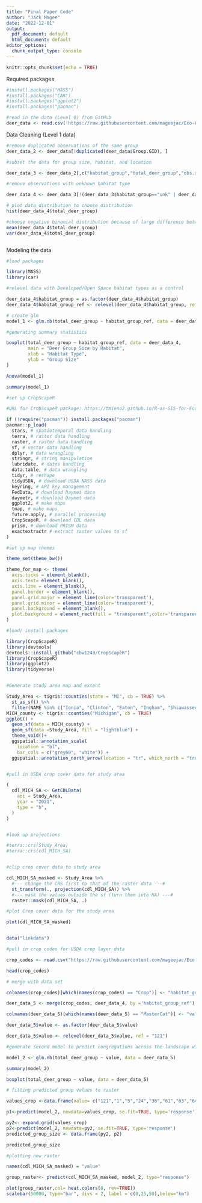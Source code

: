 ```yaml
---
title: "Final Paper Code"
author: "Jack Magee"
date: "2022-12-01"
output:
  pdf_document: default
  html_document: default
editor_options:
  chunk_output_type: console
---
```


```r
knitr::opts_chunk$set(echo = TRUE)
```
Required packages
```r
#install.packages("MASS")
#install.packages("CAR")
#install.packages("ggplot2")
#install.packages("pacman")
```


```r
#read in the data (Level 0) from GitHub
deer_data <- read.csv('https://raw.githubusercontent.com/mageejac/Eco-870-Final/main/DBS_2022_raw.csv')
```

Data Cleaning (Level 1 data)
```r

#remove duplicated observations of the same group
deer_data_2 <- deer_data[!duplicated(deer_data$Group.GID), ]

#subset the data for group size, habitat, and location

deer_data_3 <- deer_data_2[,c("habitat_group","total_deer_group","obs.x","obs.y")]

#remove observations with unknown habitat type

deer_data_4 <- deer_data_3[!(deer_data_3$habitat_group=="unk" | deer_data_3$habitat_group=="tilled_unk"),]

# plot data distribution to choose distribution 
hist(deer_data_4$total_deer_group)

#choose negative binomial distribution because of large difference between variance and mean and over dispersion of the data
mean(deer_data_4$total_deer_group)
var(deer_data_4$total_deer_group)



```
Modeling the data
```r
#load packages

library(MASS)
library(car)

#relevel data with Developed/Open Space habitat types as a control

deer_data_4$habitat_group = as.factor(deer_data_4$habitat_group)
deer_data_4$habitat_group_ref <- relevel(deer_data_4$habitat_group, ref = "Developed/Open_Space")

# create glm
model_1 <- glm.nb(total_deer_group ~ habitat_group_ref, data = deer_data_4)

```

```r
#generating summary statistics 

boxplot(total_deer_group ~ habitat_group_ref, data = deer_data_4,
        main = "Deer Group Size by Habitat",
        xlab = "Habitat Type",
        ylab = "Group Size"
)

Anova(model_1)

summary(model_1)

```

```r
#set up CropScapeR

#URL for CropScapeR package: https://tmieno2.github.io/R-as-GIS-for-Economists/CropScapeR.html

if (!require("pacman")) install.packages("pacman")
pacman::p_load(
  stars, # spatiotemporal data handling
  terra, # raster data handling
  raster, # raster data handling
  sf, # vector data handling
  dplyr, # data wrangling
  stringr, # string manipulation
  lubridate, # dates handling
  data.table, # data wrangling
  tidyr, # reshape
  tidyUSDA, # download USDA NASS data
  keyring, # API key management
  FedData, # download Daymet data
  daymetr, # download Daymet data
  ggplot2, # make maps
  tmap, # make maps
  future.apply, # parallel processing
  CropScapeR, # download CDL data
  prism, # download PRISM data
  exactextractr # extract raster values to sf
)  

#set up map themes

theme_set(theme_bw())

theme_for_map <- theme(
  axis.ticks = element_blank(),
  axis.text= element_blank(), 
  axis.line = element_blank(),
  panel.border = element_blank(),
  panel.grid.major = element_line(color='transparent'),
  panel.grid.minor = element_line(color='transparent'),
  panel.background = element_blank(),
  plot.background = element_rect(fill = "transparent",color='transparent')
)  

#load/ install packages

library(CropScapeR)
library(devtools)
devtools::install_github("cbw1243/CropScapeR")
library(CropScapeR)
library(ggplot2)
library(tidyverse)


#Generate study area map and extent

Study_Area <- tigris::counties(state = "MI", cb = TRUE) %>% 
  st_as_sf() %>% 
  filter(NAME %in% c("Ionia", "Clinton", "Eaton", "Ingham", "Shiawassee")) 
MICH_county <- tigris::counties("Michigan", cb = TRUE)
ggplot() +
  geom_sf(data = MICH_county) +
  geom_sf(data =Study_Area, fill = "lightblue") +
  theme_void()+
  ggspatial::annotation_scale(
    location = "bl",
    bar_cols = c("grey60", "white")) +
  ggspatial::annotation_north_arrow(location = "tr", which_north = "true")


#pull in USDA crop cover data for study area

(
  cdl_MICH_SA <- GetCDLData(
    aoi = Study_Area, 
    year = "2021", 
    type = "b",
  )
)


#look up projections

#terra::crs(Study_Area)
#terra::crs(cdl_MICH_SA)


#clip crop cover data to study area

cdl_MICH_SA_masked <- Study_Area %>% 
  #--- change the CRS first to that of the raster data ---#
  st_transform(., projection(cdl_MICH_SA)) %>% 
  #--- mask the values outside the sf (turn them into NA) ---#
  raster::mask(cdl_MICH_SA, .)

#plot Crop cover data for the study area

plot(cdl_MICH_SA_masked)



```


```r
data("linkdata")

#pull in crop codes for USDA crop layer data

crop_codes <- read.csv("https://raw.githubusercontent.com/mageejac/Eco-870-Final/main/cdl_codes_names.csv")

head(crop_codes)

# merge with data set

colnames(crop_codes)[which(names(crop_codes) == "Crop")] <- "habitat_group_ref"

deer_data_5 <- merge(crop_codes, deer_data_4, by ='habitat_group_ref')

colnames(deer_data_5)[which(names(deer_data_5) == "MasterCat")] <- "value"

deer_data_5$value <- as.factor(deer_data_5$value)

deer_data_5$value <- relevel(deer_data_5$value, ref = "121")
```

```r
#generate second model to predict congregations across the landscape with crop code value

model_2 <- glm.nb(total_deer_group ~ value, data = deer_data_5)

summary(model_2)

boxplot(total_deer_group ~ value, data = deer_data_5)
```


```r
# fitting predicted group values to raster

values_crop <-data.frame(value= c("121","1","5","24","36","61","63","64","152"))

p1<-predict(model_2, newdata=values_crop, se.fit=TRUE, type='response')

py2<- expand.grid(values_crop)
p2<-predict(model_2, newdata=py2, se.fit=TRUE, type='response')
predicted_group_size <- data.frame(py2, p2)

predicted_group_size

```

```r
#plotting new raster

names(cdl_MICH_SA_masked) = "value"

group_raster<- predict(cdl_MICH_SA_masked, model_2, type="response")

plot(group_raster,col= heat.colors(8, rev=TRUE))
scalebar(50000, type="bar", divs = 2, label = c(0,25,50),below="km")

```

